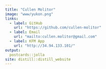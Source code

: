 ```yaml
---
title: "Cullen Molitor"
image: "www/yukon.png"
links:
  - label: GitHub
    url: "https://github.com/cullen-molitor"
  - label: Email
    url: "mailto:cullen.molitor@gmail.com"
  - label: KFM App
    url: "http://34.94.133.101/"
output:
  postcards::jolla
site: distill::distill_website
---
```

 
 
